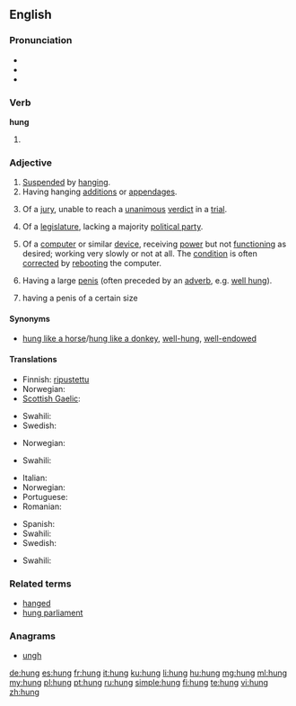 {{also|hùng}}
==English==

===Pronunciation===
* {{SAMPA|/"hVN/}}
* {{audio-IPA|en-us-hung.ogg|/'hʌŋ/}}
* {{rhymes|ʌŋ}}

===Verb===
'''hung'''

# {{past of|[[hang]]}}

===Adjective===
{{en-adj}}

# [[suspend|Suspended]] by [[hang]]ing.
# Having hanging [[addition]]s or [[appendage]]s.
# {{legal}} Of a [[jury]], unable to reach a [[unanimous]] [[verdict]] in a [[trial]].
# Of a [[legislature]], lacking a majority [[political party]].
# {{computing|colloquial}} Of a [[computer]] or similar [[device]], receiving [[power]] but not [[function]]ing as desired; working very slowly or not at all. The [[condition]] is often [[correct]]ed by [[reboot]]ing the computer.
# {{colloquial|of a [[man]]}} Having a large [[penis]] (often preceded by an [[adverb]], e.g. [[well hung]]).
# {{colloquial|of a man}} having a penis of a certain size

====Synonyms====
* {{sense|endowed with a large penis}} [[hung like a horse]]/[[hung like a donkey]], [[well-hung]], [[well-endowed]]

====Translations====
{{trans-top|suspended by hanging}}
* Finnish: [[ripustettu]]
* Norwegian: {{t-|no|opphengt}}
* [[Scottish Gaelic]]: {{t-|gd|crochte|xs=Scottish Gaelic}}
{{trans-mid}}
* Swahili: {{t+|sw|anika|xs=Swahili}}
* Swedish: {{t|sv|upphängd}}
{{trans-bottom}}

{{trans-top|having with hanging additions or appendages}}
* Norwegian: {{t-|no|behengt}}
{{trans-mid}}
* Swahili: {{t+|sw|anika|xs=Swahili}}
{{trans-bottom}}

{{trans-top|having a large penis}}
* Italian: {{t|it|ben dotato}}
* Norwegian: {{t-|no|velutstyrt}}
* Portuguese: {{t+|pt|dotado}}
* Romanian: {{t-|ro|pulos}}
{{trans-mid}}
* Spanish: {{t+|es|vergón}}
* Swahili: {{t+|sw|anika|xs=Swahili}}
* Swedish: {{t|sv|välutrustad}}
{{trans-bottom}}

{{trans-top|of a jury that is unable to reach a verdict}}
* Swahili: {{t+|sw|anika|xs=Swahili}}
{{trans-mid}}
{{trans-bottom}}

===Related terms===
* [[hanged]]
* [[hung parliament]]

===Anagrams===
* [[ungh#English|ungh]]

[[de:hung]]
[[es:hung]]
[[fr:hung]]
[[it:hung]]
[[ku:hung]]
[[li:hung]]
[[hu:hung]]
[[mg:hung]]
[[ml:hung]]
[[my:hung]]
[[pl:hung]]
[[pt:hung]]
[[ru:hung]]
[[simple:hung]]
[[fi:hung]]
[[te:hung]]
[[vi:hung]]
[[zh:hung]]